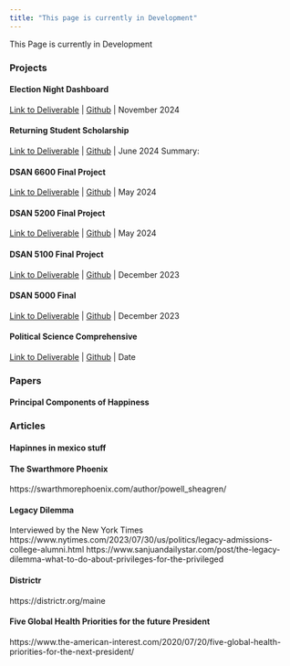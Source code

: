 ```yaml
---
title: "This page is currently in Development"
---
```


This Page is currently in Development

### Projects 

#### Election Night Dashboard
[Link to Deliverable](https://bluebonnetdata-powell.shinyapps.io/Mecklenburg_Forecasting/) | [Github]() | November 2024

#### Returning Student Scholarship 
[Link to Deliverable](https://powellres.github.io/Powell-Returning-Student-Scholarship/) | [Github](https://github.com/powellres/Powell-Returning-Student-Scholarship) | June 2024
Summary: 

#### DSAN 6600 Final Project
[Link to Deliverable]() | [Github]() | May 2024

#### DSAN 5200 Final Project
[Link to Deliverable]() | [Github]() | May 2024

#### DSAN 5100 Final Project
[Link to Deliverable]() | [Github]() | December 2023

#### DSAN 5000 Final 
[Link to Deliverable]() | [Github]() | December 2023

#### Political Science Comprehensive
[Link to Deliverable]() | [Github]() | Date

### Papers

#### Principal Components of Happiness

### Articles

#### Hapinnes in mexico stuff

#### The Swarthmore Phoenix 
https://swarthmorephoenix.com/author/powell_sheagren/

#### Legacy Dilemma
Interviewed by the New York Times
https://www.nytimes.com/2023/07/30/us/politics/legacy-admissions-college-alumni.html
https://www.sanjuandailystar.com/post/the-legacy-dilemma-what-to-do-about-privileges-for-the-privileged 

#### Districtr
https://districtr.org/maine

#### Five Global Health Priorities for the future President
https://www.the-american-interest.com/2020/07/20/five-global-health-priorities-for-the-next-president/
